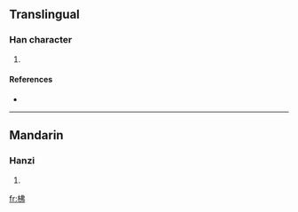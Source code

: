 ==Translingual==

===Han character===
{{Han char|rn=75|rad=木|as=05|sn=9|four=4592<sub>7</sub>|canj=木中中弓 (DLLN), X木中中弓 (XDLLN)}}

# {{defn|Han|sort=木05}}

====References====
* {{Han ref|kx=0520.180|dkj=14654|dj=0908.130|hdz=21190.020|uh=67EB|ud=26603|bh=CF47|bd=53063}}

----

==Mandarin==

===Hanzi===
{{cmn-hanzi|pin=[[fú]] ([[fu2]])|wg=fu<sup>2</sup>}}

# {{defn|Mandarin}}

[[fr:柫]]